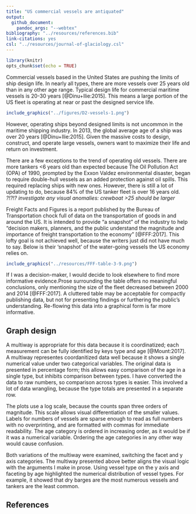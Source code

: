 ```yaml
---
title: "US commercial vessels are antiquated"
output: 
  github_document: 
    pandoc_args: "--webtex"
bibliography: "../resources/references.bib"
link-citations: yes
csl: "../resources/journal-of-glaciology.csl"
---
```


```r
library(knitr)
opts_chunk$set(echo = TRUE)
```

Commercial vessels based in the United States are pushing the limits of ship design life. In nearly all types, there are more vessels over 25 years old than in any other age range. Typical design life for commercial maritime vessels is 20-30 years [@Dinu+Ilie:2015]. This means a large portion of the US fleet is operating at near or past the designed service life.

```r
include_graphics("../figures/D2-vessels-1.png")    
```

However, operating ships beyond designed limits is not uncommon in the maritime shipping industry. In 2013, the global average age of a ship was over 20 years [@Dinu+Ilie:2015]. Given the massive costs to design, construct, and operate large vessels, owners want to maximize their life and return on investment.

There are a few exceptions to the trend of operating old vessels. There are more tankers <6 years old than expected because The Oil Pollution Act (OPA) of 1990, prompted by the Exxon Valdez environmental disaster, began to require double-hull vessels as an added protection against oil spills. This required replacing  ships with new ones. However, there is still a lot of updating to do, because 84% of the US tanker fleet is over 16 years old. *?!?!? investigate any visual anomalies: crewboat >25 should be larger*

Freight Facts and Figures is a report published by the Bureau of Transportation chock full of data on the transportation of goods in and around the US. It is intended to provide "a snapshot" of the industry to help "decision makers, planners, and the public understand the magnitude and importance of freight transportation to the economy" [@FFF:2017]. This lofty goal is not achieved well, because the writers just did not have much to say. Below is their 'snapshot' of the water-going vessels the US economy relies on.

```r
include_graphics("../resources/FFF-table-3-9.png")    
```

If I was a decision-maker, I would decide to look elsewhere to find more informative evidence.Prose surrounding the table offers no meaningful conclusions, only mentioning the size of the fleet decreased between 2000 and 2014 [@FFF:2017]. A cluttered table may be acceptable for compactly publishing data, but not for presenting findings or furthering the public's understanding. Re-flowing this data into a graphical form is far more informative.

## Graph design

A multiway is appropriate for this data because it is coordinatized; each measurement can be fully identified by keys type and age [@Mount:2017]. A multiway representes coordanitized data well because it shows a single numerical value under two categorical variables. The original data is presented in percentage form; this allows easy comparison of the age in a single type, but inhibits comparison between types. I have converted the data to raw numbers, so comparison across types is easier. This involved a lot of data wrangling, because the type totals are presented in a separate row.

The plots use a log scale, because the counts span three orders of magnitude. This scale allows visual differentiation of the smaller values. Labels for numbers of vessels are sparse enough to read as full numbers with no overprinting, and are formatted with commas for immediate readability. The age category is ordered in increasing order, as it would be if it was a numerical variable. Ordering the age categories in any other way would cause confusion.

Both variations of the multiway were examined, switching the facet and y axis categories. The multiway presented above better aligns the visual logic with the arguments I make in prose. Using vessel type on the y axis and faceting by age highlighted the numerical distribution of vessel types. For example, it showed that dry barges are the most numerous vessels and tankers are the least common. 


## References
